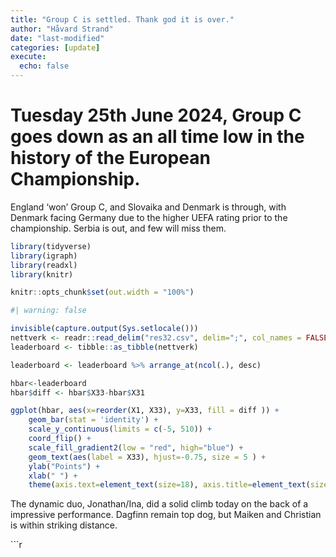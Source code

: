 ```yaml
---
title: "Group C is settled. Thank god it is over."
author: "Håvard Strand"
date: "last-modified"
categories: [update]
execute:
  echo: false
---
```


# Tuesday 25th June 2024, Group C goes down as an all time low in the history of the European Championship.

England 'won' Group C, and Slovaika and Denmark is through, with Denmark facing Germany due to the higher UEFA rating prior to the championship. Serbia is out, and few will miss them. 


```r

library(tidyverse)
library(igraph)
library(readxl)
library(knitr)

knitr::opts_chunk$set(out.width = "100%")

```



```r
#| warning: false

invisible(capture.output(Sys.setlocale()))
nettverk <- readr::read_delim("res32.csv", delim=";", col_names = FALSE, locale = locale(encoding = "UTF-8"))
leaderboard <- tibble::as_tibble(nettverk)

leaderboard <- leaderboard %>% arrange_at(ncol(.), desc)

hbar<-leaderboard 
hbar$diff <- hbar$X33-hbar$X31

ggplot(hbar, aes(x=reorder(X1, X33), y=X33, fill = diff )) + 
    geom_bar(stat = 'identity') + 
    scale_y_continuous(limits = c(-5, 510)) +
    coord_flip() + 
    scale_fill_gradient2(low = "red", high="blue") +
    geom_text(aes(label = X33), hjust=-0.75, size = 5 ) + 
    ylab("Points") +
    xlab(" ") +
    theme(axis.text=element_text(size=18), axis.title=element_text(size=18,face="bold"))
```
The dynamic duo, Jonathan/Ina, did a solid climb today on the back of a impressive performance. Dagfinn remain top dog, but Maiken and Christian is within striking distance. 

```r
